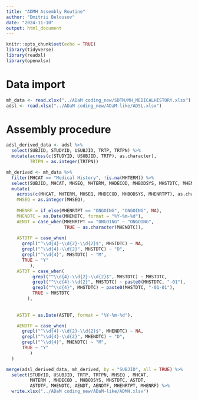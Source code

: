 ```yaml
---
title: "ADMH Assembly Routine"
author: "Dmitrii Belousov"
date: "2024-11-10"
output: html_document
---
```


```r
knitr::opts_chunk$set(echo = TRUE)
library(tidyverse)
library(readxl)
library(openxlsx)
```

# Data import

```r
mh_data <- read.xlsx("../ADaM coding_new/SDTM/MH_MEDICALHISTORY.xlsx")
adsl <- read.xlsx("../ADaM coding_new/ADaM-like/ADSL.xlsx")
```

# Assembly procedure

```r
adsl_derived_data <- adsl %>% 
  select(SUBJID, STUDYID, USUBJID, TRTP, TRTPN) %>% 
  mutate(across(c(STUDYID, USUBJID, TRTP), as.character),
         TRTPN = as.integer(TRTPN))
```


```r
mh_derived <- mh_data %>% 
  filter(MHCAT == "Medical History", !is.na(MHTERM)) %>% 
  select(SUBJID, MHCAT, MHSEQ, MHTERM, MHDECOD, MHBODSYS, MHSTDTC, MHENDTC, MHENRTPT) %>% 
  mutate(
    across(c(MHCAT, MHTERM, MHSEQ, MHDECOD, MHBODSYS, MHENRTPT), as.character),
    MHSEQ = as.integer(MHSEQ),
    
    MHENRF = if_else(MHENRTPT == "ONGOING", "ONGOING", NA),
    MHENDTC = as.Date(MHENDTC, format = "%Y-%m-%d"),
    AENDT = case_when(MHENRTPT == "ONGOING" ~ "ONGOING", 
                      TRUE ~ as.character(MHENDTC)),
    
    ASTDTF = case_when(
      grepl("^\\d{4}-\\d{2}-\\d{2}$", MHSTDTC) ~ NA,
      grepl("^\\d{4}-\\d{2}", MHSTDTC) ~ "D",
      grepl("^\\d{4}", MHSTDTC) ~ "M",
      TRUE ~ "Y"
         ),
    ASTDT = case_when(
          grepl("^\\d{4}-\\d{2}-\\d{2}$", MHSTDTC) ~ MHSTDTC,
          grepl("^\\d{4}-\\d{2}", MHSTDTC) ~ paste0(MHSTDTC, "-01"),
          grepl("^\\d{4}", MHSTDTC) ~ paste0(MHSTDTC, "-01-01"),
          TRUE ~ MHSTDTC
        ),
    
    
    ASTDT = as.Date(ASTDT, format = "%Y-%m-%d"),

    AENDTF = case_when(
      grepl("^\\d{4}-\\d{2}-\\d{2}$", MHENDTC) ~ NA,
      grepl("^\\d{4}-\\d{2}", MHENDTC) ~ "D",
      grepl("^\\d{4}", MHENDTC) ~ "M",
      TRUE ~ "Y"
         )
  )
```




```r
merge(adsl_derived_data, mh_derived, by = "SUBJID", all = TRUE) %>% 
  select(STUDYID, USUBJID, TRTP, TRTPN, MHSEQ , MHCAT,
         MHTERM , MHDECOD , MHBODSYS, MHSTDTC, ASTDT, 
         ASTDTF, MHENDTC, AENDT, AENDTF, MHENRTPT, MHENRF) %>% 
  write.xlsx("../ADaM coding_new/ADaM-like/ADMH.xlsx")
```










